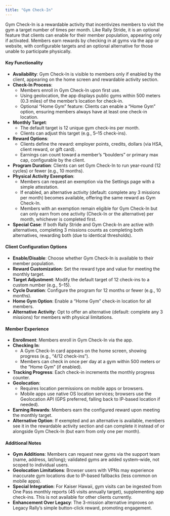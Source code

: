 ```yaml
---
title: "Gym Check-In"
---
```


Gym Check-In is a rewardable activity that incentivizes members to visit the gym a target number of times per month. Like Rally Stride, it is an optional feature that clients can enable for their member population, appearing only if activated. Members earn rewards by checking in at gyms via the app or website, with configurable targets and an optional alternative for those unable to participate physically.

#### **Key Functionality**

- **Availability**: Gym Check-In is visible to members only if enabled by the client, appearing on the home screen and rewardable activity section.
- **Check-In Process**:
  - Members enroll in Gym Check-In upon first use.
  - Using geolocation, the app displays public gyms within 500 meters (0.3 miles) of the member’s location for check-in.
  - Optional “Home Gym” feature: Clients can enable a “Home Gym” option, ensuring members always have at least one check-in location.
- **Monthly Target**:
  - The default target is 12 unique gym check-ins per month.
  - Clients can adjust this target (e.g., 5–15 check-ins).
- **Reward Options**:
  - Clients define the reward: employer points, credits, dollars (via HSA, client reward, or gift card).
  - Earnings can count toward a member’s “boulders” or primary max cap, configurable by the client.
- **Program Duration**: Clients can set Gym Check-In to run year-round (12 cycles) or fewer (e.g., 10 months).
- **Physical Activity Exemption**:
  - Members can request an exemption via the Settings page with a simple attestation.
  - If enabled, an alternative activity (default: complete any 3 missions per month) becomes available, offering the same reward as Gym Check-In.
  - Members with an exemption remain eligible for Gym Check-In but can only earn from one activity (Check-In or the alternative) per month, whichever is completed first.
- **Special Case**: If both Rally Stride and Gym Check-In are active with alternatives, completing 3 missions counts as completing both alternatives, rewarding both (due to identical thresholds).

#### **Client Configuration Options**

- **Enable/Disable**: Choose whether Gym Check-In is available to their member population.
- **Reward Customization**: Set the reward type and value for meeting the monthly target.
- **Target Adjustment**: Modify the default target of 12 check-ins to a custom number (e.g., 5–15).
- **Cycle Duration**: Configure the program for 12 months or fewer (e.g., 10 months).
- **Home Gym Option**: Enable a “Home Gym” check-in location for all members.
- **Alternative Activity**: Opt to offer an alternative (default: complete any 3 missions) for members with physical limitations.

#### **Member Experience**

- **Enrollment**: Members enroll in Gym Check-In via the app.
- **Checking In**:
  - A Gym Check-In card appears on the home screen, showing progress (e.g., “4/12 check-ins”).
  - Members can check in once per day at a gym within 500 meters or the “Home Gym” (if enabled).
- **Tracking Progress**: Each check-in increments the monthly progress counter.
- **Geolocation**:
  - Requires location permissions on mobile apps or browsers.
  - Mobile apps use native OS location services; browsers use the Geolocation API (GPS preferred, falling back to IP-based location if needed).
- **Earning Rewards**: Members earn the configured reward upon meeting the monthly target.
- **Alternative Option**: If exempted and an alternative is available, members see it in the rewardable activity section and can complete it instead of or alongside Gym Check-In (but earn from only one per month).

#### **Additional Notes**

- **Gym Additions**: Members can request new gyms via the support team (name, address, lat/long); validated gyms are added system-wide, not scoped to individual users.
- **Geolocation Limitations**: Browser users with VPNs may experience inaccurate gym locations due to IP-based fallbacks (less common on mobile apps).
- **Special Integration**: For Kaiser Hawaii, gym visits can be ingested from One Pass monthly reports (45 visits annually target), supplementing app check-ins. This is not available for other clients currently.
- **Enhancement Over Legacy**: The 3-mission alternative improves on Legacy Rally’s simple button-click reward, promoting engagement.
